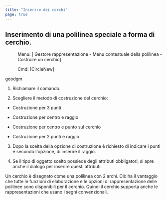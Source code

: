 ```yaml
---
title: "Inserire dei cerchi"
page: true
---
```

## Inserimento di una polilinea speciale a forma di cerchio.
 <Menu> Menu: [ Gestore rappresentazione - Menu contestuale della polilinea - Costruire un cerchio] </Menu> 
<GeoDesigner> <Menu> Cmd: [CircleNew] </Menu> 

 <Placeholder>geodgm</Placeholder> </GeoDesigner>

1. Richiamare il comando.

2. Scegliere il metodo di costruzione del cerchio:

- Costruzione per 3 punti

- Costruzione per centro e raggio

- Costruzione per centro e punto sul cerchio

- Costruzione per 2 punti e raggio



3. Dopo la scelta della opzione di costruzione &#232; richiesto di indicare i punti e secondo l&#39;opzione, di inserire il raggio.

4. Se il tipo di oggetto scelto possiede degli attributi obbligatori, si apre anche il dialogo per inserire questi attributi.




<Success>
Un cerchio &#232; disegnato come una polilinea con 2 archi. Ci&#242; ha il vantaggio che tutte le funzioni di elaborazione e le opzioni di rappresentazione delle polilinee sono disponibili per il cerchio. Quindi il cerchio supporta anche le rappresentazioni che usano i segni convenzionali.
</Success>

